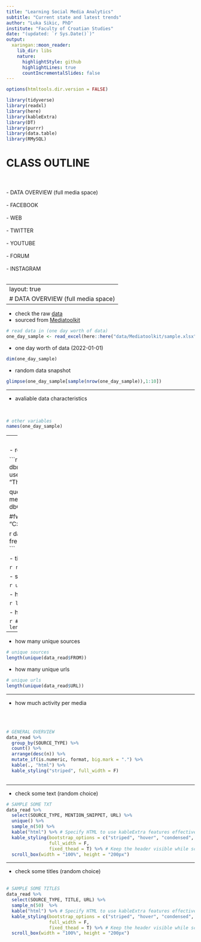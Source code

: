 ```yaml
---
title: "Learning Social Media Analytics"
subtitle: "Current state and latest trends"
author: "Luka Sikic, PhD"
institute: "Faculty of Croatian Studies"
date: "(updated: `r Sys.Date()`)"
output:
  xaringan::moon_reader:
    lib_dir: libs
    nature:
      highlightStyle: github
      highlightLines: true
      countIncrementalSlides: false
---
```



```r
options(htmltools.dir.version = FALSE)
```



```r
library(tidyverse)
library(readxl)
library(here)
library(kableExtra)
library(DT)
library(purrr)
library(data.table)
library(RMySQL)
```


# CLASS OUTLINE
<br>
<br>
- DATA OVERVIEW (full media space)
<br>
<br>
- FACEBOOK
<br>
<br>
- WEB
<br>
<br>
- TWITTER
<br>
<br>
- YOUTUBE
<br>
<br>
- FORUM
<br>
<br>
- INSTAGRAM
<br>
<br>

---
layout: true
# DATA OVERVIEW (full media space)
---

- check the raw [data](https://github.com/lusiki/Learning-Social-Media-Analytics/blob/main/data/Mediatoolkit/sample.xlsx)
<br>
- sourced from [Mediatoolkit](https://www.mediatoolkit.com/)



```r
# read data in (one day worth of data)
one_day_sample <- read_excel(here::here("data/Mediatoolkit/sample.xlsx"))
```

- one day worth of data (2022-01-01)

```r
dim(one_day_sample)
```

- random data snapshot

```r
glimpse(one_day_sample[sample(nrow(one_day_sample)),1:10])
```
---

- avaliable data characteristics

<br>

```r
# other variables
names(one_day_sample)
```

---
<br>

- rows and columns 2021


```r
conn <- dbConnect(RMySQL::MySQL(), dbname = "determ_all", host = "127.0.0.1",
                  user = "Lux", password = "Theanswer0207", local_infile = TRUE)

query <- "SELECT * FROM media_space_2023"
data <- dbGetQuery(conn, query)


#fwrite(data, "C:/Users/lukas/Desktop/dta23.xlsx")

```
```r
data_read <- fread("C:/Users/lukas/Desktop/dta23.xlsx")
```


- time span

```r
range(data_read$DATE)
```

- social media avaliable

```r
unique(data_read$SOURCE_TYPE)
```

- how many authors

```r
length(unique(data_read$AUTHOR))
```

- how many unique titles

```r
# unique titles
length(unique(data_read$TITLE))
```

---

- how many unique sources

```r
# unique sources
length(unique(data_read$FROM))
```

- how many unique urls

```r
# unique urls
length(unique(data_read$URL))

```

---

- how much activity per media

<br>
<br>
```r
# GENERAL OVERVIEW 
data_read %>%
  group_by(SOURCE_TYPE) %>%
  count() %>%
  arrange(desc(n)) %>%
  mutate_if(is.numeric, format, big.mark = ".") %>%
  kable(., "html") %>%
  kable_styling("striped", full_width = F) 
  
```


---

- check some text (random choice)

```r
# SAMPLE SOME TXT
data_read %>%
  select(SOURCE_TYPE, MENTION_SNIPPET, URL) %>%
  unique() %>%
  sample_n(50) %>%
  kable("html") %>% # Specify HTML to use kableExtra features effectively
  kable_styling(bootstrap_options = c("striped", "hover", "condensed", "responsive"), # Make table responsive
                full_width = F, 
                fixed_thead = T) %>% # Keep the header visible while scrolling
  scroll_box(width = "100%", height = "200px")

```

---

- check some titles (random choice)
<br> 
<br>
```r
# SAMPLE SOME TITLES
data_read %>%
  select(SOURCE_TYPE, TITLE, URL) %>%
  sample_n(50)  %>%
  kable("html") %>% # Specify HTML to use kableExtra features effectively
  kable_styling(bootstrap_options = c("striped", "hover", "condensed", "responsive"), # Make table responsive
                full_width = F, 
                fixed_thead = T) %>% # Keep the header visible while scrolling
  scroll_box(width = "100%", height = "200px")
```






